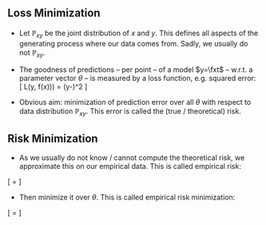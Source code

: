 ## Loss Minimization

<!-- - Assume features  $x \in \R^p$, which shall be used to predict a dependent variable $y$.  -->
- Let $\mathbb P_{xy}$ be the joint distribution of $x$ and $y$. This defines all aspects of
  the generating process where our data comes from. Sadly, we usually do not $\mathbb P_{xy}$.

- The goodness of predictions -- per point -- of a model $y=\fxt$ -- w.r.t. a parameter vector $\theta$ --
  is measured by a loss function, e.g. squared error:
  \vspace{-0.2cm}\[ L(y, f(x))) = (y-\fxt)^2 \]
<!--
  and its expectation (**risk**)
  \vspace{-0.2cm}\[ E_P[L(y,f(x))] = \int L(y, f(x)) d\mathbb P_{xy}. \]
-->

- Obvious aim: minimization of prediction error over all $\theta$ with respect to data distribution $\mathbb P_{xy}$.
  This error is called the (true / theoretical) risk.


## Risk Minimization

- As we usually do not know / cannot compute the theoretical risk, we approximate this on our
  empirical data. This is called empirical risk:

\[
\risket = \sumin \Lxyit
\]

- Then minimize it over $\theta$. This is called empirical risk minimization:

 \[
 \argmin_\theta \risket = \argmin_\theta \sumin \Lxyit
 \]
